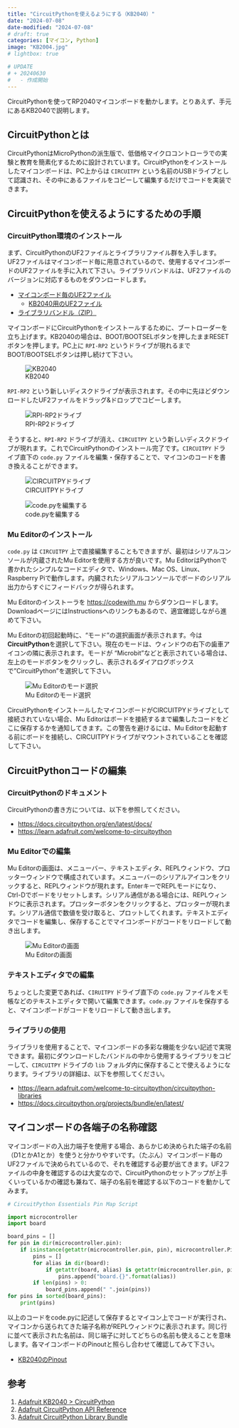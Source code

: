 ---
title: "CircuitPythonを使えるようにする（KB2040）"
date: "2024-07-08"
date-modified: "2024-07-08"
# draft: true
categories: [マイコン, Python]
image: "KB2004.jpg"
# lightbox: true

# UPDATE
# + 20240630
#   - 作成開始
---

CircuitPythonを使ってRP2040マイコンボードを動かします。とりあえず、手元にあるKB2040で説明します。

## CircuitPythonとは

CircuitPythonはMicroPythonの派生版で、低価格マイクロコントローラでの実験と教育を簡素化するために設計されています。CircuitPythonをインストールしたマイコンボードは、PC上からは `CIRCUITPY` という名前のUSBドライブとして認識され、その中にあるファイルをコピーして編集するだけでコードを実装できます。

## CircuitPythonを使えるようにするための手順

### CircuitPython環境のインストール

まず、CircuitPythonのUF2ファイルとライブラリファイル群を入手します。UF2ファイルはマイコンボード毎に用意されているので、使用するマイコンボードのUF2ファイルを手に入れて下さい。ライブラリバンドルは、UF2ファイルのバージョンに対応するものをダウンロードします。

- [マイコンボード毎のUF2ファイル](https://circuitpython.org/downloads)
  - [KB2040用のUF2ファイル](https://circuitpython.org/board/adafruit_kb2040/)
- [ライブラリバンドル（ZIP）](https://circuitpython.org/libraries)


マイコンボードにCircuitPythonをインストールするために、ブートローダーを立ち上げます。KB2040の場合は、BOOT/BOOTSELボタンを押したままRESETボタンを押します。PC上に `RPI-RP2` というドライブが現れるまでBOOT/BOOTSELボタンは押し続けて下さい。

![KB2040](KB2040.png)

`RPI-RP2` という新しいディスクドライブが表示されます。その中に先ほどダウンロードしたUF2ファイルをドラッグ&ドロップでコピーします。

![RPI-RP2ドライブ](RPI-RP2_drive.png)

そうすると、`RPI-RP2` ドライブが消え、`CIRCUITPY` という新しいディスクドライブが現れます。これでCircuitPythonのインストール完了です。`CIRCUITPY` ドライブ直下の `code.py` ファイルを編集・保存することで、マイコンのコードを書き換えることができます。

![CIRCUITPYドライブ](CIRCUITPY_drive.png)

![code.pyを編集する](codepy.png)

### Mu Editorのインストール

`code.py` は `CIRCUITPY` 上で直接編集することもできますが、最初はシリアルコンソールが内蔵されたMu Editorを使用する方が良いです。Mu EditorはPythonで書かれたシンプルなコードエディタで、Windows、Mac OS、Linux、Raspberry Piで動作します。内臓されたシリアルコンソールでボードのシリアル出力からすぐにフィードバックが得られます。

Mu Editorのインストーラを <https://codewith.mu> からダウンロードします。DownloadページにはInstructionsへのリンクもあるので、適宜確認しながら進めて下さい。

Mu Editorの初回起動時に、"モード"の選択画面が表示されます。今は**CircuitPython**を選択して下さい。現在のモードは、ウィンドウの右下の歯車アイコンの隣に表示されます。モードが "Microbit"などと表示されている場合は、左上のモードボタンをクリックし、表示されるダイアログボックスで"CircuitPython"を選択して下さい。

![Mu Editorのモード選択](Mu_mode_select.png)

CircuitPythonをインストールしたマイコンボードがCIRCUITPYドライブとして接続されていない場合、Mu Editorはボードを接続するまで編集したコードをどこに保存するかを通知してきます。この警告を避けるには、Mu Editorを起動する前にボードを接続し、CIRCUITPYドライブがマウントされていることを確認して下さい。


## CircuitPythonコードの編集

### CircuitPythonのドキュメント

CircuitPythonの書き方については、以下を参照してください。

- [https://docs.circuitpython.org/en/latest/docs/](https://docs.circuitpython.org/en/latest/docs/)
- [https://learn.adafruit.com/welcome-to-circuitpython](https://learn.adafruit.com/welcome-to-circuitpython)

### Mu Editorでの編集

Mu Editorの画面は、メニューバー、テキストエディタ、REPLウィンドウ、プロッターウィンドウで構成されています。メニューバーのシリアルアイコンをクリックすると、REPLウィンドウが現れます。EnterキーでREPLモードになり、Ctrl-Dでボードをリセットします。シリアル通信がある場合には、REPLウィンドウに表示されます。プロッターボタンをクリックすると、プロッターが現れます。シリアル通信で数値を受け取ると、プロットしてくれます。テキストエディタでコードを編集し、保存することでマイコンボードがコードをリロードして動き出します。

![Mu Editorの画面](Mu_window.png)

### テキストエディタでの編集

ちょっとした変更であれば、`CIRUITPY` ドライブ直下の `code.py` ファイルをメモ帳などのテキストエディタで開いて編集できます。`code.py` ファイルを保存すると、マイコンボードがコードをリロードして動き出します。

### ライブラリの使用

ライブラリを使用することで、マイコンボードの多彩な機能を少ない記述で実現できます。最初にダウンロードしたバンドルの中から使用するライブラリをコピーして、`CIRCUITPY` ドライブの `lib` フォルダ内に保存することで使えるようになります。ライブラリの詳細は、以下を参照してください。

- [https://learn.adafruit.com/welcome-to-circuitpython/circuitpython-libraries](https://learn.adafruit.com/welcome-to-circuitpython/circuitpython-libraries)
- [https://docs.circuitpython.org/projects/bundle/en/latest/](https://docs.circuitpython.org/projects/bundle/en/latest/)


## マイコンボードの各端子の名称確認

マイコンボードの入出力端子を使用する場合、あらかじめ決められた端子の名前（D1とかA1とか）を使うと分かりやすいです。（たぶん）マイコンボード毎のUF2ファイルで決められているので、それを確認する必要が出てきます。UF2ファイルの中身を確認するのは大変なので、CircuitPythonのセットアップが上手くいっているかの確認も兼ねて、端子の名前を確認する以下のコードを動かしてみます。

```Python
# CircuitPython Essentials Pin Map Script

import microcontroller
import board

board_pins = []
for pin in dir(microcontroller.pin):
    if isinstance(getattr(microcontroller.pin, pin), microcontroller.Pin):
        pins = []
        for alias in dir(board):
            if getattr(board, alias) is getattr(microcontroller.pin, pin):
                pins.append("board.{}".format(alias))
        if len(pins) > 0:
            board_pins.append(" ".join(pins))
for pins in sorted(board_pins):
    print(pins)
```

以上のコードをcode.pyに記述して保存するとマイコン上でコードが実行され、マイコンから送られてきた端子名称がREPLウィンドウに表示されます。同じ行に並べて表示された名前は、同じ端子に対してどちらの名前も使えることを意味します。各マイコンボードのPinoutと照らし合わせて確認してみて下さい。

- [KB2040のPinout](https://learn.adafruit.com/assets/106984)
 

## 参考

1. [Adafruit KB2040 > CircuitPython](https://learn.adafruit.com/adafruit-kb2040/circuitpython)
2. [Adafruit CircuitPython API Reference](https://docs.circuitpython.org/en/latest/docs/)
3. [Adafruit CircuitPython Library Bundle](https://docs.circuitpython.org/projects/bundle/en/latest/)
